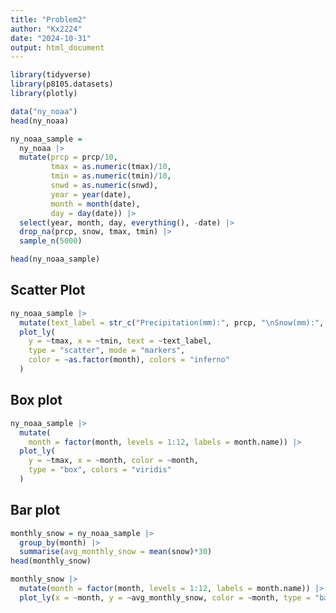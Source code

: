 ```yaml
---
title: "Problem2"
author: "Kx2224"
date: "2024-10-31"
output: html_document
---
```


```r
library(tidyverse)
library(p8105.datasets)
library(plotly)
```

```r
data("ny_noaa")
head(ny_noaa)
```

```r
ny_noaa_sample = 
  ny_noaa |> 
  mutate(prcp = prcp/10,
         tmax = as.numeric(tmax)/10, 
         tmin = as.numeric(tmin)/10,
         snwd = as.numeric(snwd),
         year = year(date),
         month = month(date),
         day = day(date)) |> 
  select(year, month, day, everything(), -date) |>
  drop_na(prcp, snow, tmax, tmin) |>
  sample_n(5000)

head(ny_noaa_sample)
```

## Scatter Plot
```r
ny_noaa_sample |>
  mutate(text_label = str_c("Precipitation(mm):", prcp, "\nSnow(mm):", snow)) |>
  plot_ly(
    y = ~tmax, x = ~tmin, text = ~text_label,
    type = "scatter", mode = "markers",
    color = ~as.factor(month), colors = "inferno"
  )
```


## Box plot
```r
ny_noaa_sample |>
  mutate(
    month = factor(month, levels = 1:12, labels = month.name)) |>
  plot_ly(
    y = ~tmax, x = ~month, color = ~month,
    type = "box", colors = "viridis"
  )
```


## Bar plot
```r
monthly_snow = ny_noaa_sample |>
  group_by(month) |>
  summarise(avg_monthly_snow = mean(snow)*30)  
head(monthly_snow)
```

```r
monthly_snow |> 
  mutate(month = factor(month, levels = 1:12, labels = month.name)) |> 
  plot_ly(x = ~month, y = ~avg_monthly_snow, color = ~month, type = "bar", colors = "viridis")
```










